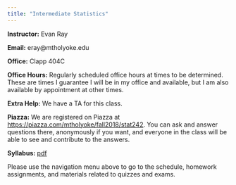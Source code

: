 ```yaml
---
title: "Intermediate Statistics"
---
```


**Instructor:** Evan Ray

**Email:** eray@mtholyoke.edu

**Office:** Clapp 404C

**Office Hours:** Regularly scheduled office hours at times to be determined.  These are times I guarantee I will be in my office and available, but I am also available by appointment at other times.

**Extra Help:** We have a TA for this class.

**Piazza:** We are registered on Piazza at [https://piazza.com/mtholyoke/fall2018/stat242](https://piazza.com/mtholyoke/fall2018/stat242).  You can ask and answer questions there, anonymously if you want, and everyone in the class will be able to see and contribute to the answers.

**Syllabus:** [pdf](syllabus/syllabus_stat_242.pdf)

Please use the navigation menu above to go to the schedule, homework assignments, and materials related to quizzes and exams.
